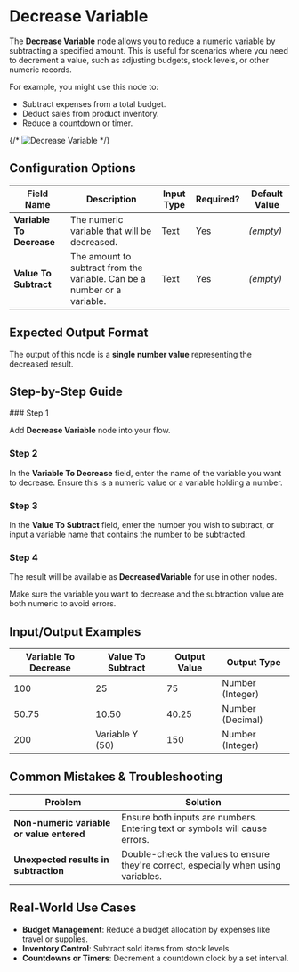 
# Decrease Variable

The **Decrease Variable** node allows you to reduce a numeric variable by subtracting a specified amount. This is useful for scenarios where you need to decrement a value, such as adjusting budgets, stock levels, or other numeric records.

For example, you might use this node to:

- Subtract expenses from a total budget.
- Deduct sales from product inventory.
- Reduce a countdown or timer.

{/* ![Decrease Variable](./decrease-variable.png) */}

## Configuration Options

| Field Name               | Description                                                              | Input Type | Required? | Default Value |
| ------------------------ | ------------------------------------------------------------------------ | ---------- | --------- | ------------- |
| **Variable To Decrease** | The numeric variable that will be decreased.                             | Text       | Yes       | _(empty)_     |
| **Value To Subtract**    | The amount to subtract from the variable. Can be a number or a variable. | Text       | Yes       | _(empty)_     |

## Expected Output Format

The output of this node is a **single number value** representing the decreased result.

## Step-by-Step Guide

<Steps>
### Step 1

Add **Decrease Variable** node into your flow.

### Step 2

In the **Variable To Decrease** field, enter the name of the variable you want to decrease. Ensure this is a numeric value or a variable holding a number.

### Step 3

In the **Value To Subtract** field, enter the number you wish to subtract, or input a variable name that contains the number to be subtracted.

### Step 4

The result will be available as **DecreasedVariable** for use in other nodes.

</Steps>

<Callout type="info" title="Tip">
  Make sure the variable you want to decrease and the subtraction value are both
  numeric to avoid errors.
</Callout>

## Input/Output Examples

| Variable To Decrease | Value To Subtract | Output Value | Output Type      |
| -------------------- | ----------------- | ------------ | ---------------- |
| 100                  | 25                | 75           | Number (Integer) |
| 50.75                | 10.50             | 40.25        | Number (Decimal) |
| 200                  | Variable Y (50)   | 150          | Number (Integer) |

## Common Mistakes & Troubleshooting

| Problem                                   | Solution                                                                            |
| ----------------------------------------- | ----------------------------------------------------------------------------------- |
| **Non-numeric variable or value entered** | Ensure both inputs are numbers. Entering text or symbols will cause errors.         |
| **Unexpected results in subtraction**     | Double-check the values to ensure they're correct, especially when using variables. |

## Real-World Use Cases

- **Budget Management**: Reduce a budget allocation by expenses like travel or supplies.
- **Inventory Control**: Subtract sold items from stock levels.
- **Countdowns or Timers**: Decrement a countdown clock by a set interval.

